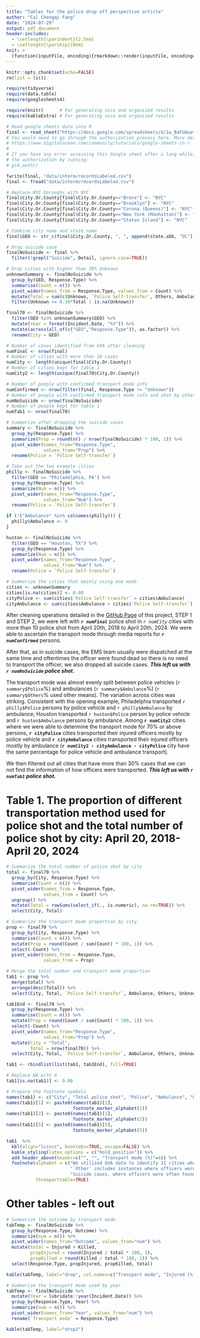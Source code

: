 ```yaml
---
title: "Tables for the police drop off perspective article"
author: "Cal Chengqi Fang"
date: "2024-07-29"
output: pdf_document
header-includes:
  - \setlength{\parindent}{2.5em}
  - \setlength{\parskip}{0em}
knit: >
  (function(inputFile, encoding){rmarkdown::render(inputFile, encoding=encoding, output_file="results/analysisResults.pdf")}) 
---
```


```r
knitr::opts_chunk$set(echo=FALSE)
rm(list = ls())

require(tidyverse)
require(data.table)
require(googlesheets4)

require(knitr)      # For generating nice and organized results
require(kableExtra) # For generating nice and organized results
```

```r
# Read google sheets data into R
final <- read_sheet("https://docs.google.com/spreadsheets/d/1w_BaFUAuatmUQBt3qtRBzhm9tTDV4B9lRjTGTq79bAg")
# You would need to go through the authorization process here. More details can be found here:
# https://www.digitalocean.com/community/tutorials/google-sheets-in-r
#
# If you have any error accessing this Google sheet after a long while, please consider redo
# the authorization by running:
# gs4_auth()

fwrite(final, "data/interm/recordsLabeled.csv")
final <- fread("data/interm/recordsLabeled.csv")

# Replace NYC boroughs with NYC
final$City.Or.County[final$City.Or.County=="Bronx"] <- "NYC"
final$City.Or.County[final$City.Or.County=="Brooklyn"] <- "NYC"
final$City.Or.County[final$City.Or.County=="Corona (Queens)"] <- "NYC"
final$City.Or.County[final$City.Or.County=="New York (Manhattan)"] <- "NYC"
final$City.Or.County[final$City.Or.County=="Staten Island"] <- "NYC"

# Combine city name and state name
final$GEO <- str_c(final$City.Or.County, ", ", append(state.abb, "DC")[match(final$State, append(state.name, "District of Columbia"))])

# Drop suicide case
finalNoSuicide <- final %>% 
  filter(!grepl("Suicide", Detail, ignore.case=TRUE))

# Drop cities with higher than 30% Unknown
unknownSummary <- finalNoSuicide %>% 
  group_by(GEO, Response.Type) %>% 
  summarise(Count = n()) %>%
  pivot_wider(names_from = Response.Type, values_from = Count) %>% 
  mutate(Total = sum(c(Unknown, `Police Self-transfer`, Others, Ambulance), na.rm=TRUE)) %>% 
  filter(Unknown <= 0.30*Total | is.na(Unknown))

final70 <- finalNoSuicide %>% 
  filter(GEO %in% unknownSummary$GEO) %>% 
  mutate(Year = format(Incident.Date, "%Y")) %>% 
  mutate(across(all_of(c("GEO","Response.Type")), as.factor)) %>% 
  rename(City = GEO)
```

```r
# Number of cases identified from GVA after cleaning
numFinal <- nrow(final)
# Number of cities with more than 10 cases
numCity <- length(unique(final$City.Or.County))
# Number of cities kept for table 1
numCity2 <- length(unique(final70$City.Or.County))

# Number of people with confirmed transport mode info
numConfirmed <- nrow(filter(final, Response.Type != "Unknown"))
# Number of people with confirmed transport mode info and shot by other people
numNoSuicide <- nrow(finalNoSuicide)
# Number of people kept for table 1
numTab1 <- nrow(final70)

# Summarize after dropping the suicide cases
summary <- finalNoSuicide %>% 
  group_by(Response.Type) %>% 
  summarize(Prop = round(n() / nrow(finalNoSuicide) * 100, 1)) %>% 
  pivot_wider(names_from="Response.Type",
              values_from="Prop") %>% 
  rename(Police = `Police Self-transfer`)

# Take out the two example cities
philly <- finalNoSuicide %>% 
  filter(GEO == "Philadelphia, PA") %>% 
  group_by(Response.Type) %>% 
  summarize(Num = n()) %>% 
  pivot_wider(names_from="Response.Type",
              values_from="Num") %>% 
  rename(Police = `Police Self-transfer`)

if (!("Ambulance" %in% colnames(philly))) {
  philly$Ambulance <- 0
}

huston <- finalNoSuicide %>% 
  filter(GEO == "Houston, TX") %>% 
  group_by(Response.Type) %>% 
  summarize(Num = n()) %>% 
  pivot_wider(names_from="Response.Type",
              values_from="Num") %>% 
  rename(Police = `Police Self-transfer`)

# Summarize the cities that mainly using one mode
cities <- unknownSummary
cities[is.na(cities)] <- 0.00
cityPolice <- sum(cities$`Police Self-transfer` > cities$Ambulance)
cityAmbulance <- sum(cities$Ambulance > cities$`Police Self-transfer`)
```
After cleaning operations detailed in the [GitHub Page](https://github.com/Cal-Fang/homeboydropoff) of this project, STEP 1 and STEP 2, we were left with ***`r numFinal`*** police shot in *`r numCity`* cities with more than 10 police shot from April 20th, 2018 to April 20th, 2024. We were able to ascertain the transport mode through media reports for ***`r numConfirmed`*** persons. 

After that, as in suicide cases, the EMS team usually were dispatched at the same time and oftentimes the officer were found dead so there is no need to transport the officer, we also dropped all suicide cases. ***This left us with `r numNoSuicide` police shot.***       

The transport mode was almost evenly split between police vehicles (`r summary$Police`%) and ambulances (`r summary$Ambulance`%) (`r summary$Others`% used other means). The variation across cities was striking. Consistent with the opening example, Philadelphia transported `r philly$Police` persons by police vehicle and `r philly$Ambulance` by ambulance; Houston transported `r huston$Police` person by police vehicle and `r huston$Ambulance` persons by ambulance. Among **`r numCity2`** cities where we were able to determine the transport mode for 70% or above persons, **`r cityPolice`** cities transported their injured officers mostly by police vehicle and **`r cityAmbulance`** cities transported their injured officers mostly by ambulance (**`r numCity2 - cityAmbulance - cityPolice`** city have the same percentage for police vehicle and ambulance transport).

We then filtered out all cities that have more than 30% cases that we can not find the information of how officers were transported. ***This left us with `r numTab1` police shot.*** 

\newpage
# Table 1. The proportion of different transportation method used for police shot and the total number of police shot by city: April 20, 2018-April 20, 2024
```r
# Summarize the total number of police shot by city
total <- final70 %>% 
  group_by(City, Response.Type) %>% 
  summarise(Count = n()) %>% 
  pivot_wider(names_from = Response.Type,
              values_from = Count) %>% 
  ungroup() %>% 
  mutate(Total = rowSums(select_if(., is.numeric), na.rm=TRUE)) %>% 
  select(City, Total)

# Summarize the transport mode proportion by city
prop <- final70 %>% 
  group_by(City, Response.Type) %>% 
  summarise(Count = n()) %>% 
  mutate(Prop = round(Count / sum(Count) * 100, 1)) %>% 
  select(-Count) %>% 
  pivot_wider(names_from = Response.Type,
              values_from = Prop)

# Merge the total number and transport mode proportion
tab1 <- prop %>% 
  merge(total) %>% 
  arrange(desc(Total)) %>% 
  select(City, Total, `Police Self-transfer`, Ambulance, Others, Unknown)

tab1End <- final70 %>% 
  group_by(Response.Type) %>% 
  summarise(Count = n()) %>% 
  mutate(Prop = round(Count / sum(Count) * 100, 1)) %>% 
  select(-Count) %>% 
  pivot_wider(names_from="Response.Type",
              values_from="Prop") %>% 
  mutate(City = "Total", 
         Total = nrow(final70)) %>% 
  select(City, Total, `Police Self-transfer`, Ambulance, Others, Unknown)

tab1 <- rbindlist(list(tab1, tab1End), fill=TRUE)

# Replace NA with 0
tab1[is.na(tab1)] <- 0.00

# Prepare the footnote symbols
names(tab1) <- c("City", "Total police shot", "Police", "Ambulance", "Other", "Could not be determined")
names(tab1)[1] <- paste0(names(tab1)[1], 
                         footnote_marker_alphabet(1))
names(tab1)[2] <- paste0(names(tab1)[2], 
                         footnote_marker_alphabet(2))
names(tab1)[5] <- paste0(names(tab1)[5], 
                         footnote_marker_alphabet(5))
```

```r
tab1  %>% 
  kbl(align="lccccc", booktabs=TRUE, escape=FALSE) %>% 
  kable_styling(latex_options = c("hold_position")) %>%
  add_header_above(header=c("", "", "Transport mode (%)"=4)) %>% 
  footnote(alphabet = c("We utilized GVA data to identify 31 cities where more than 10 police officers were shot between April 20th, 2018 and April 20th, 2024. Subsequently, one analyst conducted extensive media research—reviewing news reports, police press releases, and videos—to ascertain how these officers were transported to medical facilities. All cases initially marked as `police', `ambulance', or `other' were cross-checked by an additional analyst. Cases marked as `could not be determined' in cities that we can find the information of how officers were transported for 30% or above persons were also cross-checked. Any discrepancies were resolved through discussion or referred to a third analyst for adjudication.",
                        "`Other' includes instances where officers were transported by air ambulance, deemed not requiring hospital transport, or involved in incidents like suicide.",
                        "Suicide cases, where officers were often found deceased with no transport needed, were excluded. We kept all cities that we can find the information of how officers were transported for 30% or above persons."),
           threeparttable=TRUE)
```

\newpage
# Other tables - left out
```r
# Summarize the outcome by transport mode
tabTemp <- finalNoSuicide %>% 
  group_by(Response.Type, Outcome) %>% 
  summarize(num = n()) %>% 
  pivot_wider(names_from="Outcome", values_from="num") %>% 
  mutate(total = Injured + Killed, 
         propInjured = round(Injured / total * 100, 1),
         propKilled = round(Killed / total * 100, 1)) %>% 
  select(Response.Type, propInjured, propKilled, total)

kable(tabTemp, label="drop", col.names=c("Transport mode", "Injured (%)", "Killed (%)", "Total shot"))
```

```r
# Summarize the transport mode used by year
tabTemp <- finalNoSuicide %>% 
  mutate(Year = lubridate::year(Incident.Date)) %>% 
  group_by(Response.Type, Year) %>% 
  summarize(num = n()) %>% 
  pivot_wider(names_from="Year", values_from="num") %>% 
  rename(`Transport mode` = Response.Type)

kable(tabTemp, label="drop2")
```


